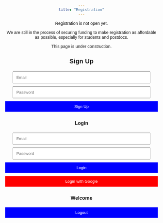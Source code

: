```yaml
---
title: "Registration"
---
```


Registration is not open yet.

We are still in the process of securing funding to make registration as
affordable as possible, especially for students and postdocs.

::: callout-warning
This page is under construction.
:::

```{=html}
<script type="module">

  // Import the functions you need from the SDKs you need

  import { initializeApp } from "https://www.gstatic.com/firebasejs/11.4.0/firebase-app.js";

    import { getAnalytics, onAuthStateChanged } from "https://www.gstatic.com/firebasejs/11.4.0/firebase-analytics.js";
    import { getAuth, createUserWithEmailAndPassword, signInWithEmailAndPassword, signOut } from "https://www.gstatic.com/firebasejs/11.4.0/firebase-auth.js";
    

  // TODO: Add SDKs for Firebase products that you want to use

  // https://firebase.google.com/docs/web/setup#available-libraries


  // Your web app's Firebase configuration

  // For Firebase JS SDK v7.20.0 and later, measurementId is optional

  const firebaseConfig = {

    apiKey: "AIzaSyCH3avPPXfXI49GTopvaFbeKrPtu8ufa2c",

    authDomain: "sbdm2025.firebaseapp.com",

    projectId: "sbdm2025",

    storageBucket: "sbdm2025.firebasestorage.app",

    messagingSenderId: "846447691095",

    appId: "1:846447691095:web:e41322d89f69949469ea12",

    measurementId: "G-G79REFBJ4H"

  };


  // Initialize Firebase

  const app = initializeApp(firebaseConfig);

  const analytics = getAnalytics(app);

  const auth = getAuth(app);

    // Login with Email/Password
    document.getElementById("login-btn").addEventListener("click", async () => {
        const email = document.getElementById("email").value;
        const password = document.getElementById("password").value;
        try {
            await signInWithEmailAndPassword(auth, email, password);
        } catch (error) {
            alert(error.message);
        }
    });
    // Sign Up with Email/Password
    document.getElementById("signup-btn").addEventListener("click", async () => {
        const email = document.getElementById("signup-email").value;
        const password = document.getElementById("signup-password").value;
        try {
            await createUserWithEmailAndPassword(auth, email, password);
            alert("Sign up successful!");
        } catch (error) {
            alert(error.message);
        }
    });

    // Logout
    document.getElementById("logout-btn").addEventListener("click", async () => {
        await signOut(auth);
    });

    // Listen for Auth State Changes
    onAuthStateChanged(auth, (user) => {
        if (user) {
            document.getElementById("auth-container").style.display = "none";
            document.getElementById("user-container").style.display = "block";
            document.getElementById("user-email").innerText = `Logged in as: ${user.email}`;
        } else {
            document.getElementById("auth-container").style.display = "block";
            document.getElementById("user-container").style.display = "none";
        }
    });
</script>
```

```{=html}
<style>
    body { font-family: Arial, sans-serif; text-align: center; padding: 20px; }
    .container { max-width: 300px; margin: auto; padding: 20px; border: 1px solid #ddd; border-radius: 10px; }
    input { width: 90%; padding: 10px; margin: 5px 0; }
    button { width: 100%; padding: 10px; margin: 5px 0; background: blue; color: white; border: none; cursor: pointer; }
    .google-btn { background: red; }
    .hidden { display: none; }
</style>
```

<!-- Login Form -->
```{=html}
<div id="signup-container">
  <h2>Sign Up</h2>
  <input type="email" id="signup-email" placeholder="Email">
  <input type="password" id="signup-password" placeholder="Password">
  <button id="signup-btn">Sign Up</button>
</div>

<h3>Login</h3>
<input type="email" id="email" placeholder="Email" required>
<input type="password" id="password" placeholder="Password" required>
<button id="login-btn">Login</button>
<button id="google-login-btn" class="google-btn">Login with Google</button>

<h3>Welcome</h3>
<p id="user-email"></p>
<button id="logout-btn">Logout</button>
```
